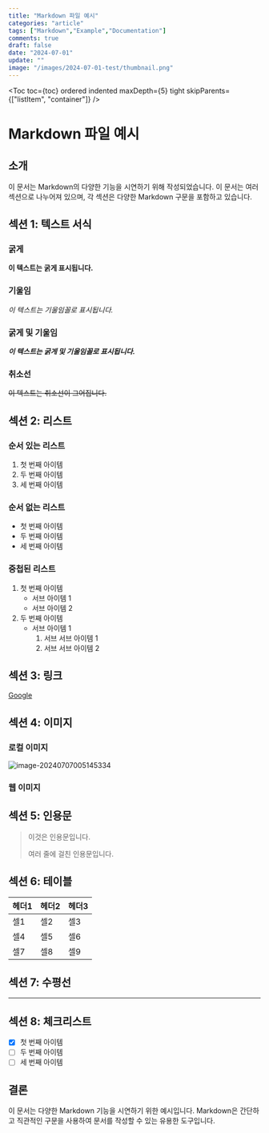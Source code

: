 ```yaml
---
title: "Markdown 파일 예시"
categories: "article"
tags: ["Markdown","Example","Documentation"]
comments: true
draft: false
date: "2024-07-01"
update: ""
image: "/images/2024-07-01-test/thumbnail.png"
---
```


<Toc toc={toc} ordered indented maxDepth={5} tight skipParents={["listItem", "container"]} />


# Markdown 파일 예시

## 소개

이 문서는 Markdown의 다양한 기능을 시연하기 위해 작성되었습니다. 이 문서는 여러 섹션으로 나누어져 있으며, 각 섹션은 다양한 Markdown 구문을 포함하고 있습니다.

## 섹션 1: 텍스트 서식

### 굵게

**이 텍스트는 굵게 표시됩니다.**

### 기울임

_이 텍스트는 기울임꼴로 표시됩니다._

### 굵게 및 기울임

**_이 텍스트는 굵게 및 기울임꼴로 표시됩니다._**

### 취소선

~~이 텍스트는 취소선이 그어집니다.~~

## 섹션 2: 리스트

### 순서 있는 리스트

1. 첫 번째 아이템
2. 두 번째 아이템
3. 세 번째 아이템

### 순서 없는 리스트

- 첫 번째 아이템
- 두 번째 아이템
- 세 번째 아이템

### 중첩된 리스트

1. 첫 번째 아이템
   - 서브 아이템 1
   - 서브 아이템 2
2. 두 번째 아이템
   - 서브 아이템 1
     1. 서브 서브 아이템 1
     2. 서브 서브 아이템 2

## 섹션 3: 링크

[Google](https://www.google.com)

## 섹션 4: 이미지

### 로컬 이미지

![image-20240707005145334](/images/2024-07-01-test/image-20240707005145334.png)

### 웹 이미지

## 섹션 5: 인용문

> 이것은 인용문입니다.
>
> 여러 줄에 걸친 인용문입니다.

## 섹션 6: 테이블

| 헤더1 | 헤더2 | 헤더3 |
| ----- | ----- | ----- |
| 셀1   | 셀2   | 셀3   |
| 셀4   | 셀5   | 셀6   |
| 셀7   | 셀8   | 셀9   |

## 섹션 7: 수평선

---

## 섹션 8: 체크리스트

- [x] 첫 번째 아이템
- [ ] 두 번째 아이템
- [ ] 세 번째 아이템

## 결론

이 문서는 다양한 Markdown 기능을 시연하기 위한 예시입니다. Markdown은 간단하고 직관적인 구문을 사용하여 문서를 작성할 수 있는 유용한 도구입니다.
